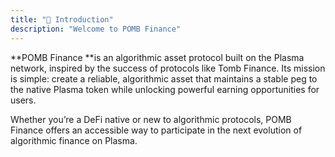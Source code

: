 ```yaml
---
title: "👋 Introduction"
description: "Welcome to POMB Finance"
---
```


\*\*POMB Finance \*\*is an algorithmic asset protocol built on the Plasma network, inspired by the success of protocols like Tomb Finance. Its mission is simple: create a reliable, algorithmic asset that maintains a stable peg to the native Plasma token while unlocking powerful earning opportunities for users.

Whether you’re a DeFi native or new to algorithmic protocols, POMB Finance offers an accessible way to participate in the next evolution of algorithmic finance on Plasma.

<Columns cols={3}>
  <Card title="Overview" href="/Overview" cta="Learn More">
    
  </Card>
  <Card title="Protocol Mechanics" href="/ProtocolMechanics" cta="Learn More">
    
  </Card>
  <Card title="Tokenomics" href="/Tokenomics" cta="Learn More">
    
  </Card>
</Columns>